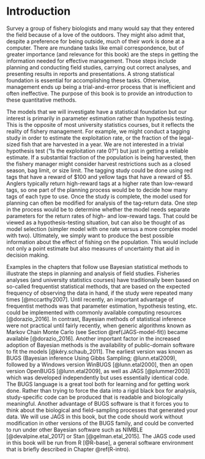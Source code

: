 \mainmatter

# Introduction

Survey a group of fishery biologists and many would say that they entered the field because of a love of the outdoors. They might also admit that, despite a preference for being outside, much of their work is done at a computer. There are mundane tasks like email correspondence, but of greater importance (and relevance for this book) are the steps in getting the information needed for effective management. Those steps include planning and conducting field studies, carrying out correct analyses, and presenting results in reports and presentations. A strong statistical foundation is essential for accomplishing these tasks. Otherwise, management ends up being a trial-and-error process that is inefficient and often ineffective. The purpose of this book is to provide an introduction to these quantitative methods.

The models that we will investigate have a statistical foundation but our interest is primarily in parameter estimation rather than hypothesis testing. This is the opposite of most university statistics courses, but it reflects the reality of fishery management. For example, we might conduct a tagging study in order to estimate the exploitation rate\index{exploitation rate}, or the fraction of the legal-sized fish that are harvested in a year. We are not interested in a trivial hypothesis test (“Is the exploitation rate 0?”) but just in getting a reliable estimate. If a substantial fraction of the population is being harvested, then the fishery manager might consider harvest restrictions such as a closed season, bag limit, or size limit. The tagging study could be done using red tags that have a reward of $100 and yellow tags that have a reward of $5. Anglers typically return high-reward tags at a higher rate than low-reward tags, so one part of the planning process would be to decide how many tags of each type to use. Once the study is complete, the model used for planning can often be modified for analysis of the tag-return data. One step in the process would be to determine whether the model needs separate parameters for the return rates of high- and low-reward tags. That could be viewed as a hypothesis-testing situation, but can also be thought of as model selection (simpler model with one rate versus a more complex model with two). Ultimately, we simply want to produce the best possible information about the effect of fishing on the population. This would include not only a point estimate but also measures of uncertainty that aid in decision making.

Examples in the chapters that follow use Bayesian statistical methods to illustrate the steps in planning and analysis of field studies. Fisheries analyses (and university statistics courses) have traditionally been based on so-called frequentist statistical methods, that are based on the expected frequency of observing the data in hand, if the study were repeated many times [@mccarthy2007]. Until recently, an important advantage of frequentist methods was that parameter estimation, hypothesis testing, etc. could be implemented with commonly available computing resources [@dorazio_2016]. In contrast, Bayesian methods of statistical inference were not practical until fairly recently, when generic algorithms known as Markov Chain Monte Carlo\index{Markov Chain Monte Carlo} (see Section \@ref(JAGS-model-fit)) became available [@dorazio_2016]. Another important factor in the increased adoption of Bayesian methods is the availability of public-domain software to fit the models [@kéry.schaub_2011]. The earliest version was known as BUGS (Bayesian inference Using Gibbs Sampling; @lunn.etal2009), followed by a Windows version WinBUGS [@lunn.etal2000], then an open version OpenBUGS [@lunn.etal2009], as well as JAGS [@plummer2003] which was developed independently but uses essentially identical code. The BUGS language is a great tool both for learning and for getting work done. Rather than trying to force the data into a rigid black box for analysis, study-specific code can be produced that is readable and biologically meaningful. Another advantage of BUGS software is that it forces you to think about the biological and field-sampling processes that generated your data. We will use JAGS in this book, but the code should work without modification in other versions of the BUGS family, and could be converted to run under other Bayesian software such as NIMBLE [@devalpine.etal_2017] or Stan [@gelman.etal_2015]. The JAGS code used in this book will be run from R [@R-base], a general software environment that is briefly described in Chapter \@ref(R-intro).
